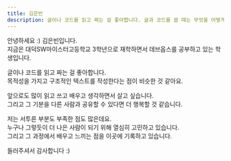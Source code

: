 ```yaml
---
title: 김은빈
description: 글이나 코드를 읽고 짜는 걸 좋아합니다. 글과 코드를 쓸 때는 무엇을 어떻게 표현할지 끊임없이 고민해야 하고, 완성도를 높이기 위해 많은 공부가 필요합니다. 글과 코드를 읽을 때에도 텍스트 사이의 구조와 의미를 파악하는 것이 똑같이 핵심이 됩니다. 앞으로도 많이 읽고 쓰고 배우고 생각하면서 살고 싶습니다. 그리고 그걸 다른 사람과 나눌 수 있다면 더욱 행복할 것 같습니다. 저는 서투른 부분이 많고, 제가 모르고 있는 부족한 점도 아직 더 있는데요. 누구나 그렇듯이 더 나은 사람이 되기 위해 고민하면서 살고 있습니다. 그리고 그 과정에서 배우고 느끼는 점을 이곳에 기록하고 있습니다.
---
```



안녕하세요 :) 김은빈입니다. <br/>
지금은 대덕SW마이스터고등학교 3학년으로 재학하면서 데브옵스를 공부하고 있는 학생입니다.


글이나 코드를 읽고 짜는 걸 좋아합니다. <br/>
목적성을 가지고 구조적인 텍스트를 작성한다는 점이 비슷한 것 같아요.<br/>

앞으로도 많이 읽고 쓰고 배우고 생각하면서 살고 싶습니다. <br/>
그리고 그 기분을 다른 사람과 공유할 수 있다면 더 행복할 것 같습니다.

저는 서투른 부분도 부족한 점도 많은데요. <br/>
누구나 그렇듯이 더 나은 사람이 되기 위해 열심히 고민하고 있습니다. <br/>
그리고 그 과정에서 배우고 느끼는 점을 이곳에 기록하고 있습니다.

들러주셔서 감사합니다 :)

<div class="h-8"/>

<RecentPosts/>